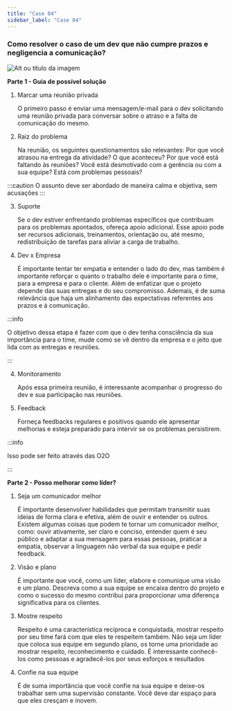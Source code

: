 ```yaml
---
title: "Case 04"
sidebar_label: "Case 04"
---
```


### Como resolver o caso de um dev que não cumpre prazos e negligencia a comunicação?

![Alt ou título da
  imagem](https://octoti.com.br/wp-content/uploads/sites/2/2021/09/banner59-octo-o-que-faz-um-desenvolvedor-web-1536x958.jpg)

**Parte 1 - Guia de possível solução**

1. Marcar uma reunião privada

   O primeiro passo é enviar uma mensagem/e-mail para o dev solicitando uma reunião privada para conversar sobre o atraso e a falta de comunicação do mesmo.

2. Raiz do problema

   Na reunião, os seguintes questionamentos são relevantes:
   Por que você atrasou na entrega da atividade? O que aconteceu?
   Por que você está faltando às reuniões?
   Você está desmotivado com a gerência ou com a sua equipe?
   Está com problemas pessoais?

:::caution
O assunto deve ser abordado de maneira calma e objetiva, sem acusações
:::

3. Suporte

   Se o dev estiver enfrentando problemas específicos que contribuam para os problemas apontados, ofereça apoio adicional. Esse apoio pode ser recursos adicionais, treinamentos, orientação ou, até mesmo, redistribuição de tarefas para aliviar a carga de trabalho.

4. Dev x Empresa

   É importante tentar ter empatia e entender o lado do dev, mas também é importante reforçar o quanto o trabalho dele é importante para o time, para a empresa e para o cliente. Além de enfatizar que o projeto depende das suas entregas e do seu compromisso.
   Ademais, é de suma relevância que haja um alinhamento das expectativas referentes aos prazos e à comunicação.

:::info

O objetivo dessa etapa é fazer com que o dev tenha consciência da sua importância para o time, mude como se vê dentro da empresa e o jeito que lida com as entregas e reuniões.

:::

4. Monitoramento

   Após essa primeira reunião, é interessante acompanhar o progresso do dev e sua participação nas reuniões.

5. Feedback

   Forneça feedbacks regulares e positivos quando ele apresentar melhorias e esteja preparado para intervir se os problemas persistirem.

:::info

Isso pode ser feito através das O2O

:::

**Parte 2 - Posso melhorar como líder?**

1. Seja um comunicador melhor

   É importante desenvolver habilidades que permitam transmitir suas ideias de forma clara e efetiva, além de ouvir e entender os outros. Existem algumas coisas que podem te tornar um comunicador melhor, como: ouvir ativamente, ser claro e conciso, entender quem é seu público e adaptar a sua mensagem para essas pessoas, praticar a empatia, observar a linguagem não verbal da sua equipe e pedir feedback.

2. Visão e plano

   É importante que você, como um líder, elabore e comunique uma visão e um plano. Descreva como a sua equipe se encaixa dentro do projeto e como o sucesso do mesmo contribui para proporcionar uma diferença significativa para os clientes.

3. Mostre respeito

   Respeito é uma característica recíproca e conquistada, mostrar respeito por seu time fará com que eles te respeitem também. Não seja um líder que coloca sua equipe em segundo plano, os torne uma prioridade ao mostrar respeito, reconhecimento e cuidado.
   É interessante conhecê-los como pessoas e agradecê-los por seus esforços e resultados

4. Confie na sua equipe

   É de suma importância que você confie na sua equipe e deixe-os trabalhar sem uma supervisão constante. Você deve dar espaço para que eles cresçam e inovem.
